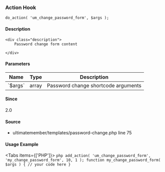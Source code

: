 
### Action Hook    
    
```
do_action( 'um_change_password_form', $args );
```

#### Description
    <div class="description">
        Password change form content
 
    </div>

#### Parameters
            
<table className="table-auto mt-2 border dark:border-gray-500 p-5 text-sm text-left">
<thead>
<tr>
<th  className="px-3">Name</th>
<th  className="px-3">Type</th>
<th  className="px-3">Description</th>
</tr>
</thead>
<tbody>
               <tr >
               <td className="px-3 py-2">`$args`</td>
               <td className="px-3 py-2">array</td>
               <td className="px-3 py-2 text-sm">Password change shortcode arguments</td>
               </tr>
</tbody>
</table>

#### Since
<div class="description">
2.0
</div>

#### Source
  - <Link href="/developer/files/templates-password-change#source-view.75">ultimatemember/templates/password-change.php</Link> <Link href="/developer/files/templates-password-change#source-view.75">line 75</Link>



#### Usage Example

<Tabs items={['PHP']}>
    <Tab>
    ```php
    add_action( 'um_change_password_form', 'my_change_password_form', 10, 1 );
 function my_change_password_form( $args ) {
     // your code here
 }
    ```
    </Tab>
</Tabs>